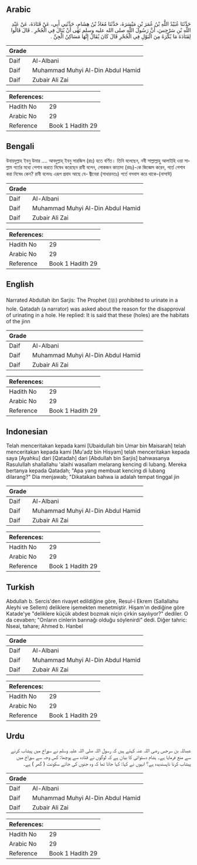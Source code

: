 ## Arabic


<div dir="rtl" lang="ar" style={{fontSize:'larger',backgroundColor:'#f8f9fa',padding:20}}>
حَدَّثَنَا عُبَيْدُ اللَّهِ بْنُ عُمَرَ بْنِ مَيْسَرَةَ، حَدَّثَنَا مُعَاذُ بْنُ هِشَامٍ، حَدَّثَنِي أَبِي، عَنْ قَتَادَةَ، عَنْ عَبْدِ اللَّهِ بْنِ سَرْجِسَ، أَنَّ رَسُولَ اللَّهِ صلى الله عليه وسلم نَهَى أَنْ يُبَالَ فِي الْجُحْرِ ‏.‏ قَالَ قَالُوا لِقَتَادَةَ مَا يُكْرَهُ مِنَ الْبَوْلِ فِي الْجُحْرِ قَالَ كَانَ يُقَالُ إِنَّهَا مَسَاكِنُ الْجِنِّ ‏.‏
</div>
<div style={{backgroundColor:'#f8f9fa',padding:20, marginBottom: 10}}><table> <thead> <tr> <th>Grade</th> <th></th> </tr> </thead> <tbody> <tr><td>Daif</td><td>Al-Albani</td></tr><tr><td>Daif</td><td>Muhammad Muhyi Al-Din Abdul Hamid</td></tr><tr><td>Daif</td><td>Zubair Ali Zai</td></tr></tbody></table><table> <thead> <tr> <th>References:</th> <th></th> </tr> </thead> <tbody><tr><td>Hadith No</td><td>29</td></tr><tr><td>Arabic No</td><td>29</td></tr><tr><td>Reference</td><td>Book 1 Hadith 29</td></tr></tbody></table></div>

## Bengali


<div dir="ltr" lang="bn" style={{fontSize:'larger',backgroundColor:'#f8f9fa',padding:20}}>
উবায়দুল্লাহ ইবনু উমার .... আবদুল্লাহ্ ইবনু সারজিস (রাঃ) হতে বর্ণিত। তিনি বলেছেন, নবী সাল্লাল্লাহু আলাইহি ওয়া সাল্লাম গর্তের মধ্যে পেশাব করতে নিষেধ করেছেন রাবী বলেন, লোকজন কাতাদা (রহঃ)-কে জিজ্ঞেস করেন, গর্তে গেশাব করা নিষেধ কেন? রাবী বলেনঃ এরূপ প্রবাদ আছে যে- জ্বীনেরা (সাধারনতঃ) গর্তে বসবাস করে থাকে-(নাসাঈ)
</div>
<div style={{backgroundColor:'#f8f9fa',padding:20, marginBottom: 10}}><table> <thead> <tr> <th>Grade</th> <th></th> </tr> </thead> <tbody> <tr><td>Daif</td><td>Al-Albani</td></tr><tr><td>Daif</td><td>Muhammad Muhyi Al-Din Abdul Hamid</td></tr><tr><td>Daif</td><td>Zubair Ali Zai</td></tr></tbody></table><table> <thead> <tr> <th>References:</th> <th></th> </tr> </thead> <tbody><tr><td>Hadith No</td><td>29</td></tr><tr><td>Arabic No</td><td>29</td></tr><tr><td>Reference</td><td>Book 1 Hadith 29</td></tr></tbody></table></div>

## English


<div dir="ltr" lang="en" style={{fontSize:'larger',backgroundColor:'#f8f9fa',padding:20}}>
Narrated Abdullah ibn Sarjis: The Prophet (ﷺ) prohibited to urinate in a hole. Qatadah (a narrator) was asked about the reason for the disapproval of urinating in a hole. He replied: It is said that these (holes) are the habitats of the jinn
</div>
<div style={{backgroundColor:'#f8f9fa',padding:20, marginBottom: 10}}><table> <thead> <tr> <th>Grade</th> <th></th> </tr> </thead> <tbody> <tr><td>Daif</td><td>Al-Albani</td></tr><tr><td>Daif</td><td>Muhammad Muhyi Al-Din Abdul Hamid</td></tr><tr><td>Daif</td><td>Zubair Ali Zai</td></tr></tbody></table><table> <thead> <tr> <th>References:</th> <th></th> </tr> </thead> <tbody><tr><td>Hadith No</td><td>29</td></tr><tr><td>Arabic No</td><td>29</td></tr><tr><td>Reference</td><td>Book 1 Hadith 29</td></tr></tbody></table></div>

## Indonesian


<div dir="ltr" lang="id" style={{fontSize:'larger',backgroundColor:'#f8f9fa',padding:20}}>
Telah menceritakan kepada kami [Ubaidullah bin Umar bin Maisarah] telah menceritakan kepada kami [Mu'adz bin Hisyam] telah menceritakan kepada saya [Ayahku] dari [Qatadah] dari [Abdullah bin Sarjis] bahwasanya Rasulullah shallallahu 'alaihi wasallam melarang kencing di lubang. Mereka bertanya kepada Qatadah; "Apa yang membuat kencing di lubang dilarang?" Dia menjawab; "Dikatakan bahwa ia adalah tempat tinggal jin
</div>
<div style={{backgroundColor:'#f8f9fa',padding:20, marginBottom: 10}}><table> <thead> <tr> <th>Grade</th> <th></th> </tr> </thead> <tbody> <tr><td>Daif</td><td>Al-Albani</td></tr><tr><td>Daif</td><td>Muhammad Muhyi Al-Din Abdul Hamid</td></tr><tr><td>Daif</td><td>Zubair Ali Zai</td></tr></tbody></table><table> <thead> <tr> <th>References:</th> <th></th> </tr> </thead> <tbody><tr><td>Hadith No</td><td>29</td></tr><tr><td>Arabic No</td><td>29</td></tr><tr><td>Reference</td><td>Book 1 Hadith 29</td></tr></tbody></table></div>

## Turkish


<div dir="ltr" lang="tr" style={{fontSize:'larger',backgroundColor:'#f8f9fa',padding:20}}>
Abdullah b. Sercis'den rivayet edildiğine göre, Resul-i Ekrem (Sallallahu Aleyhi ve Sellem) deliklere işemekten menetmiştir. Hişam'ın dediğine göre Katade'ye "deliklere küçük abdest bozmak niçin çirkin sayılıyor?" dediler. O da cevaben; "Onların cinlerin barınağı olduğu söylenirdi” dedi. Diğer tahric: Nseai, tahare; Ahmed b. Hanbel
</div>
<div style={{backgroundColor:'#f8f9fa',padding:20, marginBottom: 10}}><table> <thead> <tr> <th>Grade</th> <th></th> </tr> </thead> <tbody> <tr><td>Daif</td><td>Al-Albani</td></tr><tr><td>Daif</td><td>Muhammad Muhyi Al-Din Abdul Hamid</td></tr><tr><td>Daif</td><td>Zubair Ali Zai</td></tr></tbody></table><table> <thead> <tr> <th>References:</th> <th></th> </tr> </thead> <tbody><tr><td>Hadith No</td><td>29</td></tr><tr><td>Arabic No</td><td>29</td></tr><tr><td>Reference</td><td>Book 1 Hadith 29</td></tr></tbody></table></div>

## Urdu


<div dir="rtl" lang="ur" style={{fontSize:'larger',backgroundColor:'#f8f9fa',padding:20}}>
عبدللہ بن سرجس رضی اللہ عنہ کہتے ہیں کہ رسول اللہ صلی اللہ علیہ وسلم نے سوراخ میں پیشاب کرنے سے منع فرمایا ہے۔ ہشام دستوائی کا بیان ہے کہ لوگوں نے قتادہ سے پوچھا: کس وجہ سے سوراخ میں پیشاب کرنا ناپسندیدہ ہے؟ انہوں نے کہا: کہا جاتا تھا کہ وہ جنوں کی جائے سکونت ( گھر ) ہے۔
</div>
<div style={{backgroundColor:'#f8f9fa',padding:20, marginBottom: 10}}><table> <thead> <tr> <th>Grade</th> <th></th> </tr> </thead> <tbody> <tr><td>Daif</td><td>Al-Albani</td></tr><tr><td>Daif</td><td>Muhammad Muhyi Al-Din Abdul Hamid</td></tr><tr><td>Daif</td><td>Zubair Ali Zai</td></tr></tbody></table><table> <thead> <tr> <th>References:</th> <th></th> </tr> </thead> <tbody><tr><td>Hadith No</td><td>29</td></tr><tr><td>Arabic No</td><td>29</td></tr><tr><td>Reference</td><td>Book 1 Hadith 29</td></tr></tbody></table></div>